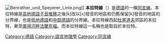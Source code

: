 {{request translation|time=2016-04-28T09:54:50+00:00}}
[[File:Benrather_und_Speyerer_Linie.png|thumb]]]]
'''本拉特線'''（{{lang-de|Benrather Linie}}）是[[德語|德語]]的一條[[同言線|同言線]]。本拉特線是[[高地德語子音推移|高地德語子音推移]]之後[k]改以[x]發音的地區和仍舊保留[k]發音的地區的分界線，也是[[低地德語|低地德語]]和[[中部德語|中部德語]]的分界線。本拉特線西起[[杜塞道夫|杜塞道夫]]郊區的本拉特，東至[[奧得河畔法蘭克福|奧得河畔法蘭克福]]。而本拉特線這一名稱也是取自於本拉特。
[[Category:德語|Category:德語]]
[[Category:語言地理學|Category:語言地理學]]
[[Category:同言線|Category:同言線]]
